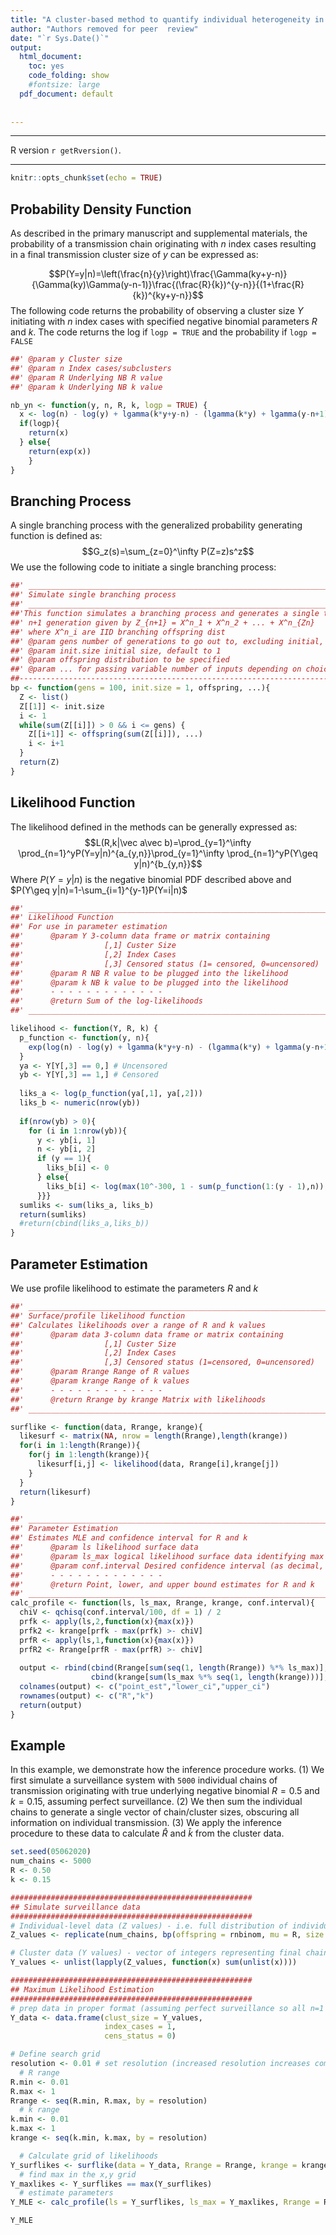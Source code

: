 ```yaml
---
title: "A cluster-based method to quantify individual heterogeneity in tuberculosis transmission"
author: "Authors removed for peer  review"
date: "`r Sys.Date()`"   
output:
  html_document: 
    toc: yes
    code_folding: show 
    #fontsize: large 
  pdf_document: default
    
  
---
```


<!-- \newcommand{\complete}{\hfill$\Box$} -->
<!-- \newcommand{\T}{{\mathsf T}} -->
<!-- \newcommand{\bi}{\begin{itemize}} -->
<!-- \newcommand{\ei}{\end{itemize}} -->
<!-- \newcommand{\be}{\begin{eqnarray*}} -->
<!-- \newcommand{\ee}{\end{eqnarray*}} -->
<!-- \newcommand{\fr}[2]{\mbox{${\textstyle \frac{#1}{#2}}$}} -->
<!-- \newcommand{\convd}{\stackrel{\scriptscriptstyle{\text{d}}}{\longrightarrow}} -->
<!-- \newcommand{\convp}{\stackrel{\scriptscriptstyle{\text{p}}}{\longrightarrow}} -->
<!-- \newcommand{\convL}{\stackrel{\scriptscriptstyle{\text{$L_1$}}}{\longrightarrow}} -->
<!-- \newcommand{\convLL}{\stackrel{\scriptscriptstyle{\text{$L_2$}}}{\longrightarrow}} -->
<!-- \newcommand{\convas}{\stackrel{\scriptscriptstyle{\text{a.s.}}}{\longrightarrow}} -->
<!-- \newcommand{\eqd}{\stackrel{\scriptscriptstyle{\text{d}}}{=}} -->

--------------------------

R version `r getRversion()`.

--------------------------

```r
knitr::opts_chunk$set(echo = TRUE)
```

## Probability Density Function

As described in the primary manuscript and supplemental materials, the probability of a transmission chain originating with $n$ index cases resulting in a final transmission cluster size of $y$ can be expressed as:

$$P(Y=y|n)=\left(\frac{n}{y}\right)\frac{\Gamma(ky+y-n)}{\Gamma(ky)\Gamma(y-n-1)}\frac{(\frac{R}{k})^{y-n}}{(1+\frac{R}{k})^{ky+y-n}}$$
The following code returns the probability of observing a cluster size $Y$ initiating with $n$ index cases with specified negative binomial parameters $R$ and $k$. The code returns the log if `logp = TRUE` and the probability if `logp = FALSE`

```r
##' @param y Cluster size
##' @param n Index cases/subclusters
##' @param R Underlying NB R value
##' @param k Underlying NB k value

nb_yn <- function(y, n, R, k, logp = TRUE) {
  x <- log(n) - log(y) + lgamma(k*y+y-n) - (lgamma(k*y) + lgamma(y-n+1)) + (y-n) * log(R/k) - (k*y+y-n) * log(1+R/k)
  if(logp){
    return(x)
  } else{
    return(exp(x))
    }
}

```
## Branching Process
A single branching process with the generalized probability generating function is defined as: $$G_z(s)=\sum_{z=0}^\infty P(Z=z)s^z$$
We use the following code to initiate a single branching process:
```r
##' _____________________________________________________________________________________________________
##' Simulate single branching process
##' _____________________________________________________________________________________________________
##'This function simulates a branching process and generates a single transmission chain 
##' n+1 generation given by Z_{n+1} = X^n_1 + X^n_2 + ... + X^n_{Zn} 
##' where X^n_i are IID branching offspring dist 
##' @param gens number of generations to go out to, excluding initial, default to 20, but can set to Inf(inity) 
##' @param init.size initial size, default to 1 
##' @param offspring distribution to be specified
##' @param ... for passing variable number of inputs depending on choice of offspring
##--------------------------------------------------------------------------------------------------------------
bp <- function(gens = 100, init.size = 1, offspring, ...){  
  Z <- list()
  Z[[1]] <- init.size
  i <- 1 
  while(sum(Z[[i]]) > 0 && i <= gens) { 
    Z[[i+1]] <- offspring(sum(Z[[i]]), ...) 
    i <- i+1 
  } 
  return(Z)
} 
```

## Likelihood Function

The likelihood defined in the methods can be generally expressed as:
$$L(R,k|\vec a\vec b)=\prod_{y=1}^\infty \prod_{n=1}^yP(Y=y|n)^{a_{y,n}}\prod_{y=1}^\infty \prod_{n=1}^yP(Y\geq y|n)^{b_{y,n}}$$
Where $P(Y=y|n)$ is the negative binomial PDF described above and $P(Y\geq y|n)=1-\sum_{i=1}^{y-1}P(Y=i|n)$
```r
##' _______________________________________________________________________________________________
##' Likelihood Function
##' For use in parameter estimation 
##'      @param Y 3-column data frame or matrix containing 
##'                  [,1] Custer Size
##'                  [,2] Index Cases
##'                  [,3] Censored status (1= censored, 0=uncensored)
##'      @param R NB R value to be plugged into the likelihood
##'      @param k NB k value to be plugged into the likelihood
##'      - - - - - - - - - - - - -       
##'      @return Sum of the log-likelihoods
##' _______________________________________________________________________________________________

likelihood <- function(Y, R, k) {
  p_function <- function(y, n){         
    exp(log(n) - log(y) + lgamma(k*y+y-n) - (lgamma(k*y) + lgamma(y-n+1)) + (y-n)*log(R/k) - (k*y+y-n)*log(1+R/k))
  }
  ya <- Y[Y[,3] == 0,] # Uncensored
  yb <- Y[Y[,3] == 1,] # Censored
  
  liks_a <- log(p_function(ya[,1], ya[,2])) 
  liks_b <- numeric(nrow(yb))              
  
  if(nrow(yb) > 0){                          
    for (i in 1:nrow(yb)){
      y <- yb[i, 1]
      n <- yb[i, 2]
      if (y == 1){                           
        liks_b[i] <- 0                     
      } else{
        liks_b[i] <- log(max(10^-300, 1 - sum(p_function(1:(y - 1),n)), na.rm=TRUE)) 
      }}}
  sumliks <- sum(liks_a, liks_b)
  return(sumliks)
  #return(cbind(liks_a,liks_b))
}

```
## Parameter Estimation
We use profile likelihood to estimate the parameters $R$ and $k$
```r
##' _______________________________________________________________________________________________
##' Surface/profile likelihood function
##' Calculates likelihoods over a range of R and k values
##'      @param data 3-column data frame or matrix containing 
##'                  [,1] Custer Size
##'                  [,2] Index Cases
##'                  [,3] Censored status (1=censored, 0=uncensored)
##'      @param Rrange Range of R values
##'      @param krange Range of k values
##'      - - - - - - - - - - - - -       
##'      @return Rrange by krange Matrix with likelihoods
##' _______________________________________________________________________________________________

surflike <- function(data, Rrange, krange){
  likesurf <- matrix(NA, nrow = length(Rrange),length(krange))
  for(i in 1:length(Rrange)){
    for(j in 1:length(krange)){
      likesurf[i,j] <- likelihood(data, Rrange[i],krange[j])
    }
  }
  return(likesurf)
}

##' _______________________________________________________________________________________________
##' Parameter Estimation
##' Estimates MLE and confidence interval for R and k
##'      @param ls likelihood surface data
##'      @param ls_max logical likelihood surface data identifying max  (ls_max <- ls==max(ls))
##'      @param conf.interval Desired confidence interval (as decimal, i.e. 0.95)
##'      - - - - - - - - - - - - -       
##'      @return Point, lower, and upper bound estimates for R and k 
##' _______________________________________________________________________________________________
calc_profile <- function(ls, ls_max, Rrange, krange, conf.interval){
  chiV <- qchisq(conf.interval/100, df = 1) / 2
  prfk <- apply(ls,2,function(x){max(x)})
  prfk2 <- krange[prfk - max(prfk) >- chiV]
  prfR <- apply(ls,1,function(x){max(x)})
  prfR2 <- Rrange[prfR - max(prfR) >- chiV]
  
  output <- rbind(cbind(Rrange[sum(seq(1, length(Rrange)) %*% ls_max)], min(prfR2),max(prfR2)),
                  cbind(krange[sum(ls_max %*% seq(1, length(krange)))], min(prfk2),max(prfk2)))
  colnames(output) <- c("point_est","lower_ci","upper_ci")
  rownames(output) <- c("R","k")
  return(output)
}
```

## Example
In this example, we demonstrate how the inference procedure works. (1) We first simulate a surveillance system with `5000` individual chains of transmission originating with true underlying negative binomial $R=0.5$ and $k=0.15$, assuming perfect surveillance. (2) We then sum the individual chains to generate a single vector of chain/cluster sizes, obscuring all information on individual transmission. (3) We apply the inference procedure to these data to calculate $\hat{R}$ and $\hat{k}$ from the cluster data.
```r
set.seed(05062020)
num_chains <- 5000
R <- 0.50
k <- 0.15

######################################################
## Simulate surveillance data
######################################################
# Individual-level data (Z values) - i.e. full distribution of individual secondary cases 
Z_values <- replicate(num_chains, bp(offspring = rnbinom, mu = R, size = k))

# Cluster data (Y values) - vector of integers representing final chain size
Y_values <- unlist(lapply(Z_values, function(x) sum(unlist(x))))

######################################################
## Maximum Likelihood Estimation
######################################################
# prep data in proper format (assuming perfect surveillance so all n=1 and no censoring, so all=0)
Y_data <- data.frame(clust_size = Y_values,
                     index_cases = 1,
                     cens_status = 0)

# Define search grid
resolution <- 0.01 # set resolution (increased resolution increases computer time needed)
  # R range
R.min <- 0.01
R.max <- 1
Rrange <- seq(R.min, R.max, by = resolution)
  # k range
k.min <- 0.01
k.max <- 1
krange <- seq(k.min, k.max, by = resolution)

  # Calculate grid of likelihoods 
Y_surflikes <- surflike(data = Y_data, Rrange = Rrange, krange = krange)
  # find max in the x,y grid
Y_maxlikes <- Y_surflikes == max(Y_surflikes)
  # estimate parameters
Y_MLE <- calc_profile(ls = Y_surflikes, ls_max = Y_maxlikes, Rrange = Rrange, krange = krange, conf.interval = 95)

Y_MLE
```


